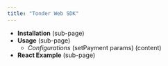 ```yaml
---
title: "Tonder Web SDK"
---
```


- **Installation** (sub-page)
- **Usage**  (sub-page)
    - *Configurations* (setPayment params) (content)
- **React Example** (sub-page)